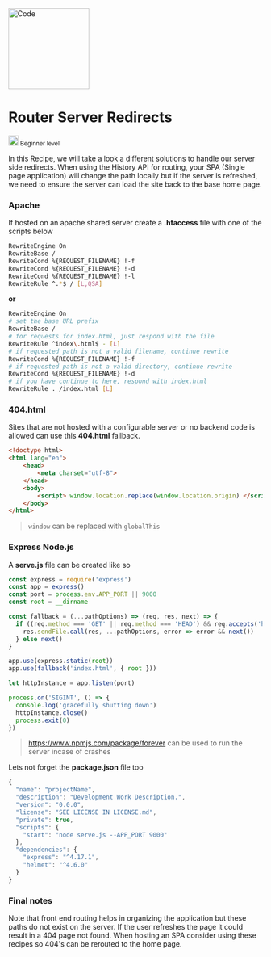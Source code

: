 


<Meta title="Welcome/Recipes/Router Server Redirects" />

<div className="recipe">
  <img src={Code} alt="Code" height="160" />
  <div className="flex-col">
    <h1 className="heading">Router Server Redirects</h1>
    <small className="flex"> <img src={BeginnerLevel} alt="Beginner Level" height="20" /> Beginner level</small>
    <p>In this Recipe, we will take a look a different solutions to handle our
      server side redirects.  When using the History API for routing, your
      SPA (Single page application) will change the path locally but if the server is
      refreshed, we need to ensure the server can load the site back to the base home
      page.
    </p>
  </div>
</div>



### Apache

If hosted on an apache shared server create a **.htaccess** file
with one of the scripts below

```sh
RewriteEngine On
RewriteBase /
RewriteCond %{REQUEST_FILENAME} !-f
RewriteCond %{REQUEST_FILENAME} !-d
RewriteCond %{REQUEST_FILENAME} !-l
RewriteRule ^.*$ / [L,QSA]
```

**or**

```sh
RewriteEngine On
# set the base URL prefix
RewriteBase /
# for requests for index.html, just respond with the file
RewriteRule ^index\.html$ - [L]
# if requested path is not a valid filename, continue rewrite
RewriteCond %{REQUEST_FILENAME} !-f
# if requested path is not a valid directory, continue rewrite
RewriteCond %{REQUEST_FILENAME} !-d
# if you have continue to here, respond with index.html
RewriteRule . /index.html [L]
```

### 404.html

Sites that are not hosted with a configurable server or no
backend code is allowed can use this **404.html** fallback.

```html
<!doctype html>
<html lang="en">
    <head>
        <meta charset="utf-8">
    </head>
    <body>
        <script> window.location.replace(window.location.origin) </script>
    </body>
</html>
```

> <code>window</code> can be replaced with <code>globalThis</code>

### Express Node.js

A **serve.js** file can be created like so
```js
const express = require('express')
const app = express()
const port = process.env.APP_PORT || 9000
const root = __dirname

const fallback = (...pathOptions) => (req, res, next) => {
  if ((req.method === 'GET' || req.method === 'HEAD') && req.accepts('html')) {
    res.sendFile.call(res, ...pathOptions, error => error && next())
  } else next()
}

app.use(express.static(root))
app.use(fallback('index.html', { root }))

let httpInstance = app.listen(port)

process.on('SIGINT', () => {
  console.log('gracefully shutting down')
  httpInstance.close()
  process.exit(0)
})
```

 > <https://www.npmjs.com/package/forever> can be used to run the server incase of crashes

Lets not forget the **package.json** file too

```js
{
  "name": "projectName",
  "description": "Development Work Description.",
  "version": "0.0.0",
  "license": "SEE LICENSE IN LICENSE.md",
  "private": true,
  "scripts": {
    "start": "node serve.js --APP_PORT 9000"
  },
  "dependencies": {
    "express": "^4.17.1",
    "helmet": "^4.6.0"
  }
}
```

### Final notes

Note that front end routing helps in organizing the application but these paths
do not exist on the server.  If the user refreshes the page it could result in a 404
page not found.  When hosting an SPA consider using these recipes so
404's can be rerouted to the home page.
